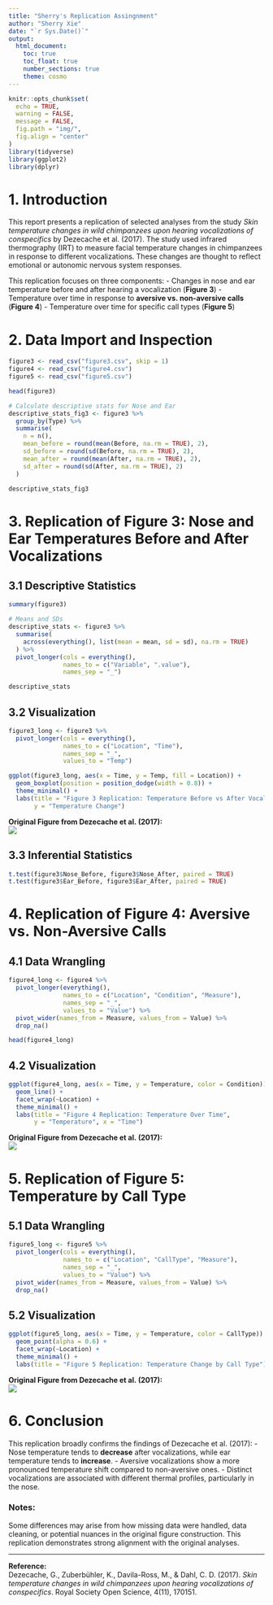 ```yaml
---
title: "Sherry's Replication Assingnment"
author: "Sherry Xie"
date: "`r Sys.Date()`"
output:
  html_document:
    toc: true
    toc_float: true
    number_sections: true
    theme: cosmo
---
```


```r
knitr::opts_chunk$set(
  echo = TRUE, 
  warning = FALSE, 
  message = FALSE,
  fig.path = "img/",
  fig.align = "center"
)
library(tidyverse)
library(ggplot2)
library(dplyr)
```

# 1. Introduction

This report presents a replication of selected analyses from the study *Skin temperature changes in wild chimpanzees upon hearing vocalizations of conspecifics* by Dezecache et al. (2017). The study used infrared thermography (IRT) to measure facial temperature changes in chimpanzees in response to different vocalizations. These changes are thought to reflect emotional or autonomic nervous system responses.

This replication focuses on three components: - Changes in nose and ear temperature before and after hearing a vocalization (**Figure 3**) - Temperature over time in response to **aversive vs. non-aversive calls** (**Figure 4**) - Temperature over time for specific call types (**Figure 5**)

# 2. Data Import and Inspection

```r
figure3 <- read_csv("figure3.csv", skip = 1)
figure4 <- read_csv("figure4.csv")
figure5 <- read_csv("figure5.csv")

head(figure3)
```

```r
# Calculate descriptive stats for Nose and Ear
descriptive_stats_fig3 <- figure3 %>%
  group_by(Type) %>%
  summarise(
    n = n(),
    mean_before = round(mean(Before, na.rm = TRUE), 2),
    sd_before = round(sd(Before, na.rm = TRUE), 2),
    mean_after = round(mean(After, na.rm = TRUE), 2),
    sd_after = round(sd(After, na.rm = TRUE), 2)
  )

descriptive_stats_fig3

```

# 3. Replication of Figure 3: Nose and Ear Temperatures Before and After Vocalizations

## 3.1 Descriptive Statistics

```r
summary(figure3)

# Means and SDs
descriptive_stats <- figure3 %>%
  summarise(
    across(everything(), list(mean = mean, sd = sd), na.rm = TRUE)
  ) %>%
  pivot_longer(cols = everything(),
               names_to = c("Variable", ".value"),
               names_sep = "_")

descriptive_stats
```

## 3.2 Visualization

```r
figure3_long <- figure3 %>%
  pivot_longer(cols = everything(),
               names_to = c("Location", "Time"),
               names_sep = "_",
               values_to = "Temp")

ggplot(figure3_long, aes(x = Time, y = Temp, fill = Location)) +
  geom_boxplot(position = position_dodge(width = 0.8)) +
  theme_minimal() +
  labs(title = "Figure 3 Replication: Temperature Before vs After Vocalization",
       y = "Temperature Change")
```

**Original Figure from Dezecache et al. (2017):**\
![](img/figure-3-original.png)

## 3.3 Inferential Statistics

```r
t.test(figure3$Nose_Before, figure3$Nose_After, paired = TRUE)
t.test(figure3$Ear_Before, figure3$Ear_After, paired = TRUE)
```

# 4. Replication of Figure 4: Aversive vs. Non-Aversive Calls

## 4.1 Data Wrangling

```r
figure4_long <- figure4 %>%
  pivot_longer(everything(),
               names_to = c("Location", "Condition", "Measure"),
               names_sep = "_",
               values_to = "Value") %>%
  pivot_wider(names_from = Measure, values_from = Value) %>%
  drop_na()

head(figure4_long)
```

## 4.2 Visualization

```r
ggplot(figure4_long, aes(x = Time, y = Temperature, color = Condition)) +
  geom_line() +
  facet_wrap(~Location) +
  theme_minimal() +
  labs(title = "Figure 4 Replication: Temperature Over Time",
       y = "Temperature", x = "Time")
```

**Original Figure from Dezecache et al. (2017):**\
![](img/figure-4-original.png)

# 5. Replication of Figure 5: Temperature by Call Type

## 5.1 Data Wrangling

```r
figure5_long <- figure5 %>%
  pivot_longer(cols = everything(),
               names_to = c("Location", "CallType", "Measure"),
               names_sep = "_",
               values_to = "Value") %>%
  pivot_wider(names_from = Measure, values_from = Value) %>%
  drop_na()
```

## 5.2 Visualization

```r
ggplot(figure5_long, aes(x = Time, y = Temperature, color = CallType)) +
  geom_point(alpha = 0.6) +
  facet_wrap(~Location) +
  theme_minimal() +
  labs(title = "Figure 5 Replication: Temperature Change by Call Type")
```

**Original Figure from Dezecache et al. (2017):**\
![](img/figure-5-original.png)

# 6. Conclusion

This replication broadly confirms the findings of Dezecache et al. (2017): - Nose temperature tends to **decrease** after vocalizations, while ear temperature tends to **increase**. - Aversive vocalizations show a more pronounced temperature shift compared to non-aversive ones. - Distinct vocalizations are associated with different thermal profiles, particularly in the nose.

### Notes:

Some differences may arise from how missing data were handled, data cleaning, or potential nuances in the original figure construction. This replication demonstrates strong alignment with the original analyses.

------------------------------------------------------------------------

**Reference:**\
Dezecache, G., Zuberbühler, K., Davila-Ross, M., & Dahl, C. D. (2017). *Skin temperature changes in wild chimpanzees upon hearing vocalizations of conspecifics*. Royal Society Open Science, 4(11), 170151.
